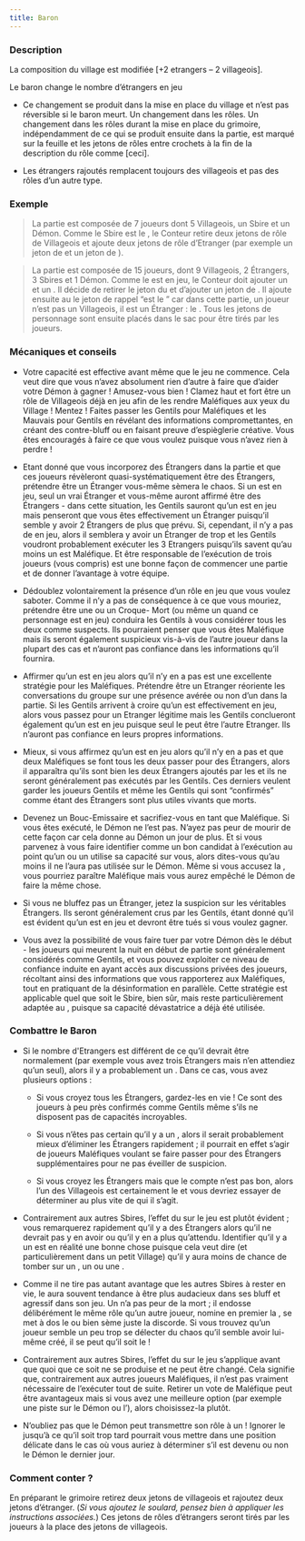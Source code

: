```yaml
---
title: Baron
---
```



<Role BARON header />

### Description

La composition du village est modifiée  [+2 etrangers – 2 villageois].

Le baron change le nombre d’étrangers en jeu

-	Ce changement se produit dans la mise en place du village et n’est pas réversible si le baron meurt. Un changement dans les rôles. Un changement dans les rôles durant la mise en place du grimoire, indépendamment de ce qui se produit ensuite dans la partie, est marqué sur la feuille et les jetons de rôles entre crochets à la fin de la description du rôle comme [ceci].

-	Les étrangers rajoutés remplacent toujours des villageois et pas des rôles d’un autre type.


### Exemple
> La partie est composée de 7 joueurs dont 5 Villageois, un Sbire et un Démon. Comme le Sbire est le <Role BARON />, le Conteur retire deux jetons de rôle de Villageois et ajoute deux jetons de rôle d’Etranger (par exemple un jeton de <Role VERTUEUX /> et un jeton de <Role MAJORDOME />).

> La partie est composée de 15 joueurs, dont 9 Villageois, 2 Étrangers, 3 Sbires et 1 Démon. Comme le <Role BARON /> est en jeu, le Conteur doit ajouter un <Role SOULARD /> et un <Role RECLUS />. Il décide de retirer le jeton du <Role MOINE /> et d’ajouter un jeton de <Role RECLUS />. Il ajoute ensuite au <Role SOULARD /> le jeton de rappel “est le <Role SOULARD />” car dans cette partie, un joueur n’est pas un Villageois, il est un Étranger : le <Role SOULARD />. Tous les jetons de personnage sont ensuite placés dans le sac pour être tirés par les joueurs.


### Mécaniques et conseils
- Votre capacité est effective avant même que le jeu ne commence. Cela veut dire que vous n’avez absolument rien d’autre à faire que d’aider votre Démon à gagner ! Amusez-vous bien ! Clamez haut et fort être un rôle de Villageois déjà en jeu afin de les rendre Maléfiques aux yeux du Village ! Mentez ! Faites passer les Gentils pour Maléfiques et les Mauvais pour Gentils en révélant des informations compromettantes, en créant des contre-bluff ou en faisant preuve d’espièglerie créative. Vous êtes encouragés à faire ce que vous voulez puisque vous n’avez rien à perdre !

- Etant donné que vous incorporez des Étrangers dans la partie et que ces joueurs révèleront quasi-systématiquement être des Étrangers, prétendre être un Étranger vous-même sèmera le chaos. Si un <Role SOULARD /> est en jeu, seul un vrai Étranger et vous-même auront affirmé être des Étrangers - dans cette situation, les Gentils sauront qu’un <Role BARON /> est en jeu mais penseront que vous êtes effectivement un Étranger puisqu’il semble y avoir 2 Étrangers de plus que prévu. Si, cependant, il n’y a pas de <Role SOULARD /> en jeu, alors il semblera y avoir un Étranger de trop et les Gentils voudront probablement exécuter les 3 Etrangers puisqu’ils savent qu’au moins un est Maléfique. Et être responsable de l’exécution de trois joueurs (vous compris) est une bonne façon de commencer une partie et de donner l’avantage à votre équipe. 

- Dédoublez volontairement la présence d’un rôle en jeu que vous voulez saboter. Comme il n’y a pas de conséquence à ce que vous mouriez, prétendre être une <Role VOYANTE /> ou un Croque- Mort (ou même un <Role MAIRE /> quand ce personnage est en jeu) conduira les Gentils à vous considérer tous les deux comme suspects. Ils pourraient penser que vous êtes Maléfique mais ils seront également suspicieux vis-à-vis de l’autre joueur dans la plupart des cas et n’auront pas confiance dans les informations qu’il fournira.

- Affirmer qu’un <Role BARON /> est en jeu alors qu’il n’y en a pas est une excellente stratégie pour les Maléfiques. Prétendre être un Etranger réoriente les conversations du groupe sur une présence avérée ou non d’un <Role BARON /> dans la partie. Si les Gentils arrivent à croire qu’un <Role BARON /> est effectivement en jeu, alors vous passez pour un Etranger légitime mais les Gentils conclueront également qu’un <Role SOULARD /> est en jeu puisque seul le <Role SOULARD /> peut être l’autre Etranger. Ils n’auront pas confiance en leurs propres informations. 

- Mieux, si vous affirmez qu’un <Role BARON /> est en jeu alors qu’il n’y en a pas et que deux Maléfiques se font tous les deux passer pour des Étrangers, alors il apparaîtra qu’ils sont bien les deux Étrangers ajoutés par les <Role BARON /> et ils ne seront généralement pas exécutés par les Gentils. Ces derniers veulent garder les joueurs Gentils et même les Gentils qui sont “confirmés” comme étant des Étrangers sont plus utiles vivants que morts.

- Devenez un Bouc-Emissaire et sacrifiez-vous en tant que Maléfique. Si vous êtes exécuté, le Démon ne l’est pas. N’ayez pas peur de mourir de cette façon car cela donne au Démon un jour de plus. Et si vous parvenez à vous faire identifier comme un bon candidat à l’exécution au point qu’un <Role MERCENAIRE /> ou un <Role GARDIEN /> utilise sa capacité sur vous, alors dites-vous qu’au moins il ne l’aura pas utilisée sur le Démon. Même si vous accusez la <Role PUCELLE />, vous pourriez paraître Maléfique mais vous aurez empêché le Démon de faire la même chose.

- Si vous ne bluffez pas un Étranger, jetez la suspicion sur les véritables Étrangers. Ils seront généralement crus par les Gentils, étant donné qu’il est évident qu’un <Role BARON /> est en jeu et devront être tués si vous voulez gagner.

- Vous avez la possibilité de vous faire tuer par votre Démon dès le début - les joueurs qui meurent la nuit en début de partie sont généralement considérés comme Gentils, et vous pouvez exploiter ce niveau de confiance induite en ayant accès aux discussions privées des joueurs, récoltant ainsi des informations que vous rapporterez aux Maléfiques, tout en pratiquant de la désinformation en parallèle. Cette stratégie est applicable quel que soit le Sbire, bien sûr, mais reste particulièrement adaptée au <Role BARON />, puisque sa capacité dévastatrice a déjà été utilisée. 


### Combattre le Baron
- Si le nombre d'Etrangers est différent de ce qu’il devrait être normalement (par exemple vous avez trois Étrangers mais n’en attendiez qu’un seul), alors il y a probablement un <Role BARON />. Dans ce cas, vous avez plusieurs options :

    - Si vous croyez tous les Étrangers, gardez-les en vie ! Ce sont des joueurs à peu près confirmés comme Gentils même s’ils ne disposent pas de capacités incroyables.

    - Si vous n’êtes pas certain qu’il y a un <Role BARON />, alors il serait probablement mieux d’éliminer les Étrangers rapidement ; il pourrait en effet s’agir de joueurs Maléfiques voulant se faire passer pour des Étrangers supplémentaires pour ne pas éveiller de suspicion.

    - Si vous croyez les Étrangers mais que le compte n’est pas bon, alors l’un des Villageois est certainement le <Role SOULARD /> et vous devriez essayer de déterminer au plus vite de qui il s’agit.

- Contrairement aux autres Sbires, l’effet du <Role BARON /> sur le jeu est plutôt évident ; vous remarquerez rapidement qu’il y a des Étrangers alors qu’il ne devrait pas y en avoir ou qu’il y en a plus qu’attendu. Identifier qu’il y a un <Role BARON /> est en réalité une bonne chose puisque cela veut dire (et particulièrement dans un petit Village) qu’il y aura moins de chance de tomber sur un <Role EMPOISONNEUR />, un <Role ESPION /> ou une <Role CROQUEUSE_D_HOMMES />.

- Comme il ne tire pas autant avantage que les autres Sbires à rester en vie, le <Role BARON /> aura souvent tendance à être plus audacieux dans ses bluff et agressif dans son jeu. Un <Role BARON /> n’a pas peur de la mort ; il endosse délibérément le même rôle qu’un autre joueur, nomine en premier la <Role PUCELLE />, se met à dos le <Role MERCENAIRE /> ou bien sème juste la discorde. Si vous trouvez qu’un joueur semble un peu trop se délecter du chaos qu’il semble avoir lui-même créé, il se peut qu’il soit le <Role BARON /> !

- Contrairement aux autres Sbires, l’effet du <Role BARON /> sur le jeu s’applique avant que quoi que ce soit ne se produise et ne peut être changé. Cela signifie que, contrairement aux autres joueurs Maléfiques, il n’est pas vraiment nécessaire de l’exécuter tout de suite. Retirer un vote de Maléfique peut être avantageux mais si vous avez une meilleure option (par exemple une piste sur le Démon ou l’<Role EMPOISONNEUR />), alors choisissez-la plutôt.

- N’oubliez pas que le Démon peut transmettre son rôle à un <Role BARON /> ! Ignorer le <Role BARON /> jusqu’à ce qu’il soit trop tard pourrait vous mettre dans une position délicate dans le cas où vous auriez à déterminer s’il est devenu ou non le Démon le dernier jour.

### Comment conter ?

En préparant le grimoire retirez deux jetons de villageois et rajoutez deux jetons d’étranger. (_Si vous ajoutez le soulard, pensez bien à appliquer les instructions associées._) Ces jetons de rôles d’étrangers seront tirés par les joueurs à la place des jetons de villageois.